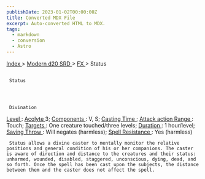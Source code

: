 ```yaml
---
publishDate: 2023-01-02T00:00:00Z
title: Converted MDX File
excerpt: Auto-converted HTML to MDX.
tags:
  - markdown
  - conversion
  - Astro
---
```







[
      Index
     ](-index)
     >
     [
      Modern d20 SRD
     ](modern-d20-srd-index)
     >
     [
      FX
     ](modern-d20-srd-fx-index)
     > Status
    





## 
     Status
    



     Divination
    



[
      Level
     ](modern-d20-srd-fx-level)
     :
     [
      Acolyte
     ](modern-d20-srd-classes-advanced-acolyte)
     3;
     [
      Components
     ](modern-d20-srd-fx-components)
     : V, S;
     [
      Casting Time
     ](modern-d20-srd-fx-casting-time)
     ;
     [
      Attack action
     ](modern-d20-srd-combat-attack-actions)
[
      Range
     ](modern-d20-srd-fx-range)
     : Touch;
     [
      Targets
     ](modern-d20-srd-fx-target)
     :  One creature touched/three ­levels;
     [
      Duration
     ](modern-d20-srd-fx-duration)
     :  1 hour/level;
     [
      Saving Throw
     ](modern-d20-srd-basics-saving-throws)
     : Will negates (harmless);
     [
      Spell Resistance
     ](modern-d20-srd-special-abilities-spell-resistance)
     : Yes (harmless)
    



     Status allows a divine caster to mentally monitor the relative positions and general condition of his or her companions. The caster is aware of direction and distance to the creatures and their status: unharmed, wounded, disabled, staggered, unconscious, dying, dead, and so forth. Once the spell has been cast upon the subjects, the distance between them and the caster does not affect the spell.
    




